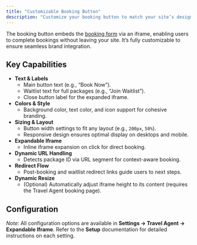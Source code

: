 ```yaml
---
title: "Customizable Booking Button"
description: "Customize your booking button to match your site’s design and branding."
---
```


The booking button embeds the [booking form](/docs/travel-agent-web-bookings) via an iframe, enabling users to complete bookings without leaving your site. It’s fully customizable to ensure seamless brand integration.

## Key Capabilities

- **Text & Labels**  
  - Main button text (e.g., “Book Now”).  
  - Waitlist text for full packages (e.g., “Join Waitlist”).  
  - Close button label for the expanded iframe.
- **Colors & Style**  
  - Background color, text color, and icon support for cohesive branding.
- **Sizing & Layout**  
  - Button width settings to fit any layout (e.g., `200px`, `50%`).  
  - Responsive design ensures optimal display on desktops and mobile.
- **Expandable Iframe**  
  - Inline iframe expansion on click for direct booking.
- **Dynamic URL Handling**  
  - Detects package ID via URL segment for context-aware booking.
- **Redirect Flow**  
  - Post-booking and waitlist redirect links guide users to next steps.
- **Dynamic Resize**  
  - (Optional) Automatically adjust iframe height to its content (requires the Travel Agent booking page).

## Configuration

*Note:* All configuration options are available in **Settings → Travel Agent → Expandable Iframe**.
Refer to the **Setup** documentation for detailed instructions on each setting.